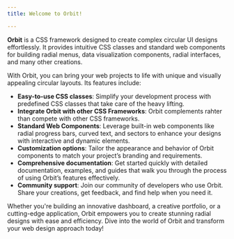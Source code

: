 ```yaml
---
title: Welcome to Orbit!

---
```



**Orbit** is a CSS framework designed to create complex circular UI designs effortlessly. It provides intuitive CSS classes and standard web components for building radial menus, data visualization components, radial interfaces, and many other creations.

With Orbit, you can bring your web projects to life with unique and visually appealing circular layouts. Its features include:

- **Easy-to-use CSS classes**: Simplify your development process with predefined CSS classes that take care of the heavy lifting.
- **Integrate Orbit with other CSS Frameworks**: Orbit complements rahter than compete with other CSS frameworks.
- **Standard Web Components**: Leverage built-in web components like radial progress bars, curved text, and sectors to enhance your designs with interactive and dynamic elements.
- **Customization options**: Tailor the appearance and behavior of Orbit components to match your project’s branding and requirements.
- **Comprehensive documentation**: Get started quickly with detailed documentation, examples, and guides that walk you through the process of using Orbit’s features effectively.
- **Community support**: Join our community of developers who use Orbit. Share your creations, get feedback, and find help when you need it.

Whether you're building an innovative dashboard, a creative portfolio, or a cutting-edge application, Orbit empowers you to create stunning radial designs with ease and efficiency. Dive into the world of Orbit and transform your web design approach today!

